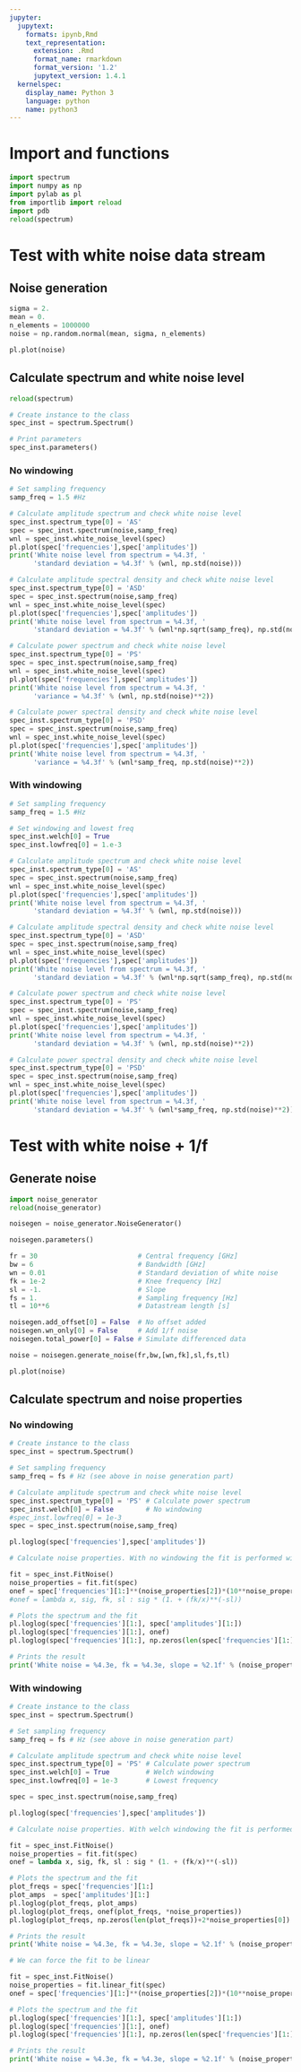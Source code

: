 ```yaml
---
jupyter:
  jupytext:
    formats: ipynb,Rmd
    text_representation:
      extension: .Rmd
      format_name: rmarkdown
      format_version: '1.2'
      jupytext_version: 1.4.1
  kernelspec:
    display_name: Python 3
    language: python
    name: python3
---
```


# Import and functions

```python
import spectrum
import numpy as np
import pylab as pl
from importlib import reload
import pdb
reload(spectrum)
```

# Test with white noise data stream


## Noise generation

```python
sigma = 2.
mean = 0.
n_elements = 1000000
noise = np.random.normal(mean, sigma, n_elements)
```

```python
pl.plot(noise)
```

## Calculate spectrum and white noise level

```python
reload(spectrum)
```

```python
# Create instance to the class
spec_inst = spectrum.Spectrum()
```

```python
# Print parameters
spec_inst.parameters()
```

### No windowing

```python
# Set sampling frequency
samp_freq = 1.5 #Hz
```

```python
# Calculate amplitude spectrum and check white noise level
spec_inst.spectrum_type[0] = 'AS'
spec = spec_inst.spectrum(noise,samp_freq)
wnl = spec_inst.white_noise_level(spec)
pl.plot(spec['frequencies'],spec['amplitudes'])
print('White noise level from spectrum = %4.3f, '
      'standard deviation = %4.3f' % (wnl, np.std(noise)))
```

```python
# Calculate amplitude spectral density and check white noise level
spec_inst.spectrum_type[0] = 'ASD'
spec = spec_inst.spectrum(noise,samp_freq)
wnl = spec_inst.white_noise_level(spec)
pl.plot(spec['frequencies'],spec['amplitudes'])
print('White noise level from spectrum = %4.3f, '
      'standard deviation = %4.3f' % (wnl*np.sqrt(samp_freq), np.std(noise)))
```

```python
# Calculate power spectrum and check white noise level
spec_inst.spectrum_type[0] = 'PS'
spec = spec_inst.spectrum(noise,samp_freq)
wnl = spec_inst.white_noise_level(spec)
pl.plot(spec['frequencies'],spec['amplitudes'])
print('White noise level from spectrum = %4.3f, '
      'variance = %4.3f' % (wnl, np.std(noise)**2))
```

```python
# Calculate power spectral density and check white noise level
spec_inst.spectrum_type[0] = 'PSD'
spec = spec_inst.spectrum(noise,samp_freq)
wnl = spec_inst.white_noise_level(spec)
pl.plot(spec['frequencies'],spec['amplitudes'])
print('White noise level from spectrum = %4.3f, '
      'variance = %4.3f' % (wnl*samp_freq, np.std(noise)**2))
```

### With windowing

```python
# Set sampling frequency
samp_freq = 1.5 #Hz

# Set windowing and lowest freq
spec_inst.welch[0] = True
spec_inst.lowfreq[0] = 1.e-3
```

```python
# Calculate amplitude spectrum and check white noise level
spec_inst.spectrum_type[0] = 'AS'
spec = spec_inst.spectrum(noise,samp_freq)
wnl = spec_inst.white_noise_level(spec)
pl.plot(spec['frequencies'],spec['amplitudes'])
print('White noise level from spectrum = %4.3f, '
      'standard deviation = %4.3f' % (wnl, np.std(noise)))
```

```python
# Calculate amplitude spectral density and check white noise level
spec_inst.spectrum_type[0] = 'ASD'
spec = spec_inst.spectrum(noise,samp_freq)
wnl = spec_inst.white_noise_level(spec)
pl.plot(spec['frequencies'],spec['amplitudes'])
print('White noise level from spectrum = %4.3f, '
      'standard deviation = %4.3f' % (wnl*np.sqrt(samp_freq), np.std(noise)))
```

```python
# Calculate power spectrum and check white noise level
spec_inst.spectrum_type[0] = 'PS'
spec = spec_inst.spectrum(noise,samp_freq)
wnl = spec_inst.white_noise_level(spec)
pl.plot(spec['frequencies'],spec['amplitudes'])
print('White noise level from spectrum = %4.3f, '
      'standard deviation = %4.3f' % (wnl, np.std(noise)**2))
```

```python
# Calculate power spectral density and check white noise level
spec_inst.spectrum_type[0] = 'PSD'
spec = spec_inst.spectrum(noise,samp_freq)
wnl = spec_inst.white_noise_level(spec)
pl.plot(spec['frequencies'],spec['amplitudes'])
print('White noise level from spectrum = %4.3f, '
      'standard deviation = %4.3f' % (wnl*samp_freq, np.std(noise)**2))
```

# Test with white noise + 1/f


## Generate noise

```python
import noise_generator
reload(noise_generator)
```

```python
noisegen = noise_generator.NoiseGenerator()
```

```python
noisegen.parameters()
```

```python
fr = 30                         # Central frequency [GHz]
bw = 6                          # Bandwidth [GHz]
wn = 0.01                       # Standard deviation of white noise
fk = 1e-2                       # Knee frequency [Hz]
sl = -1.                        # Slope
fs = 1.                         # Sampling frequency [Hz]
tl = 10**6                      # Datastream length [s]

noisegen.add_offset[0] = False  # No offset added
noisegen.wn_only[0] = False     # Add 1/f noise
noisegen.total_power[0] = False # Simulate differenced data
```

```python
noise = noisegen.generate_noise(fr,bw,[wn,fk],sl,fs,tl)
```

```python
pl.plot(noise)
```

## Calculate spectrum and noise properties


### No windowing

```python
# Create instance to the class
spec_inst = spectrum.Spectrum()

# Set sampling frequency
samp_freq = fs # Hz (see above in noise generation part)

# Calculate amplitude spectrum and check white noise level
spec_inst.spectrum_type[0] = 'PS' # Calculate power spectrum
spec_inst.welch[0] = False        # No windowing
#spec_inst.lowfreq[0] = 1e-3  
spec = spec_inst.spectrum(noise,samp_freq)

pl.loglog(spec['frequencies'],spec['amplitudes'])
```

```python
# Calculate noise properties. With no windowing the fit is performed with a linear fit in log-log space of the 1/f end

fit = spec_inst.FitNoise()
noise_properties = fit.fit(spec)
onef = spec['frequencies'][1:]**(noise_properties[2])*(10**noise_properties[3])
#onef = lambda x, sig, fk, sl : sig * (1. + (fk/x)**(-sl))

# Plots the spectrum and the fit
pl.loglog(spec['frequencies'][1:], spec['amplitudes'][1:])
pl.loglog(spec['frequencies'][1:], onef)
pl.loglog(spec['frequencies'][1:], np.zeros(len(spec['frequencies'][1:]))+2*noise_properties[0])

# Prints the result
print('White noise = %4.3e, fk = %4.3e, slope = %2.1f' % (noise_properties[0], noise_properties[1], noise_properties[2]))
```

### With windowing

```python
# Create instance to the class
spec_inst = spectrum.Spectrum()

# Set sampling frequency
samp_freq = fs # Hz (see above in noise generation part)

# Calculate amplitude spectrum and check white noise level
spec_inst.spectrum_type[0] = 'PS' # Calculate power spectrum
spec_inst.welch[0] = True         # Welch windowing
spec_inst.lowfreq[0] = 1e-3       # Lowest frequency

spec = spec_inst.spectrum(noise,samp_freq)

pl.loglog(spec['frequencies'],spec['amplitudes'])
```

```python
# Calculate noise properties. With welch windowing the fit is performed with a full three parameters fit

fit = spec_inst.FitNoise()
noise_properties = fit.fit(spec)
onef = lambda x, sig, fk, sl : sig * (1. + (fk/x)**(-sl))

# Plots the spectrum and the fit
plot_freqs = spec['frequencies'][1:]
plot_amps  = spec['amplitudes'][1:]
pl.loglog(plot_freqs, plot_amps)
pl.loglog(plot_freqs, onef(plot_freqs, *noise_properties))
pl.loglog(plot_freqs, np.zeros(len(plot_freqs))+2*noise_properties[0])

# Prints the result
print('White noise = %4.3e, fk = %4.3e, slope = %2.1f' % (noise_properties[0], noise_properties[1], noise_properties[2]))
```

```python
# We can force the fit to be linear

fit = spec_inst.FitNoise()
noise_properties = fit.linear_fit(spec)
onef = spec['frequencies'][1:]**(noise_properties[2])*(10**noise_properties[3])

# Plots the spectrum and the fit
pl.loglog(spec['frequencies'][1:], spec['amplitudes'][1:])
pl.loglog(spec['frequencies'][1:], onef)
pl.loglog(spec['frequencies'][1:], np.zeros(len(spec['frequencies'][1:]))+2*noise_properties[0])

# Prints the result
print('White noise = %4.3e, fk = %4.3e, slope = %2.1f' % (noise_properties[0], noise_properties[1], noise_properties[2]))
```

```python

```
